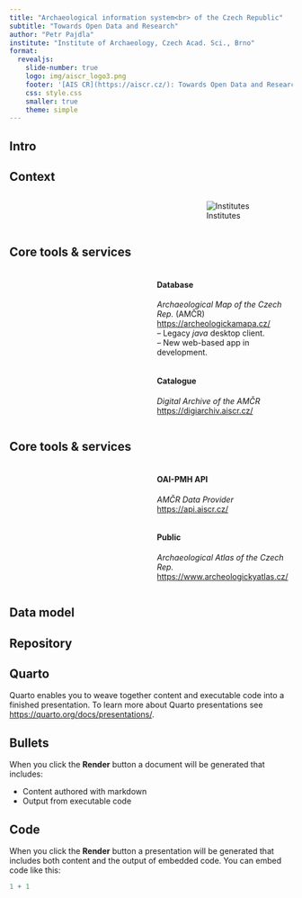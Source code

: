 ```yaml
---
title: "Archaeological information system<br> of the Czech Republic"
subtitle: "Towards Open Data and Research"
author: "Petr Pajdla"
institute: "Institute of Archaeology, Czech Acad. Sci., Brno"
format: 
  revealjs:
    slide-number: true
    logo: img/aiscr_logo3.png
    footer: '[AIS CR](https://aiscr.cz/): Towards Open Data and Research'
    css: style.css
    smaller: true
    theme: simple
---
```


<!-- ## Abstract

The Archaeological information system of the Czech Republic (AIS CR, https://www.aiscr.cz/) is a core infrastructure of Czech archaeology. It integrates digital services and resources aimed at various stakeholders, e. g. the general public, professional archaeologists, memory institutions, and researchers. AIS CR fundamental mission is to enable “Open Science Archaeology” by providing FAIR data documenting current and past archaeological fieldworks including excavations, surveys, metal detecting finds, etc. Currently, AIS CR publishes more than 150,000 records on fieldwork events and documents, including 25,000 aerial images, 75,000 excavation reports, and more. The information in the AIS CR covers the area of the Czech Republic from ca. the first half of the 19th century.

Essential parts of the AIS CR infrastructure are: (1) the central database and its data entry interface, the Archaeological Map of the Czech Republic (AMCR); (2) a web-based application Digital Archive of the AMCR, where all available data and documents are published; and (3) a public API providing metadata records using the OpenArchives Initiative Protocol for Metadata Harvesting (OAI-PMH).

The talk briefly introduces these parts of the system, underlying logic, and processes, and focuses mainly on the implemented data model and a consideration of its strengths and constraints, particularly with data reuse in mind. Furthermore, the accessibility of metadata through the API will be discussed, especially concerning the limitations of OAI-PMH. Presently, the major restraint is that the API solution does not provide ways to effectively perform filtering on the data, thus pushing the prospective data reusers to query and reconstruct the whole database. For now, this drawback is partially balanced by the accessibility of AIS CR data through the Ariadne infrastructure and its services.

Although the whole process of digitization and the opening of Czech archaeology started some ten years ago, there are still numerous challenges ahead of us. The goal of the talk is to position the AIS CR as a national archaeology data infrastructure in a broader discussion of “Open Science Archaeology”, and evaluate what we did well and what steps introduced limitations further along the way. -->

## Intro

## Context

<!-- ARU vs ARUB, mapa, historie? -->
<!-- describe context - legal, project, how archaeology works etc. -->

:::: {.columns}
::: {.column width="60%"}

:::
::: {.column width="40%"}
![Institutes](img/map_loga.png)
:::
::::

## Core tools & services {.scrollable}

:::: {.columns}
::: {.column width="50%"}
<!-- image: amčr -->
:::
::: {.column width="50%"}
#### Database
*Archaeological Map of the Czech Rep.* (AMČR)  
[https://archeologickamapa.cz/](https://archeologickamapa.cz/)  
– Legacy *java* desktop client.  
– New web-based app in development.
:::
::::

:::: {.columns}
::: {.column width="50%"}
<!-- img: da -->
:::
::: {.column width="50%"}
#### Catalogue
*Digital Archive of the AMČR*  
[https://digiarchiv.aiscr.cz/](https://digiarchiv.aiscr.cz/)

:::
::::

## Core tools & services {.scrollable}

:::: {.columns}
::: {.column width="50%"}
<!-- img api? -->
:::
::: {.column width="50%"}
#### OAI-PMH API
*AMČR Data Provider*  
[https://api.aiscr.cz/](https://api.aiscr.cz/)
:::
:::: 

:::: {.columns}
::: {.column width="50%"}
<!-- img api? -->
:::
::: {.column width="50%"}
#### Public 
*Archaeological Atlas of the Czech Rep.*  
[https://www.archeologickyatlas.cz/](https://www.archeologickyatlas.cz/)
:::
:::: 

## Data model

## Repository
<!-- info that we are getting a repository? -->

## Quarto

Quarto enables you to weave together content and executable code into a finished presentation. To learn more about Quarto presentations see <https://quarto.org/docs/presentations/>.

## Bullets

When you click the **Render** button a document will be generated that includes:

-   Content authored with markdown
-   Output from executable code

## Code

When you click the **Render** button a presentation will be generated that includes both content and the output of embedded code. You can embed code like this:

```r
1 + 1
```


